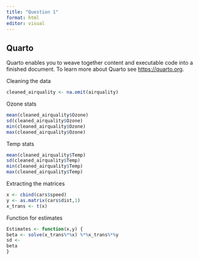 ```yaml
---
title: "Question 1"
format: html
editor: visual
---
```


## Quarto

Quarto enables you to weave together content and executable code into a finished document. To learn more about Quarto see <https://quarto.org>.

Cleaning the data
```r
cleaned_airquality <- na.omit(airquality)
```

Ozone stats
```r
mean(cleaned_airquality$Ozone)
sd(cleaned_airquality$Ozone)
min(cleaned_airquality$Ozone)
max(cleaned_airquality$Ozone)
```

Temp stats
```r
mean(cleaned_airquality$Temp)
sd(cleaned_airquality$Temp)
min(cleaned_airquality$Temp)
max(cleaned_airquality$Temp)
```

Extracting the matrices
```r
x <- cbind(cars$speed)
y <- as.matrix(cars$dist,1)
x_trans <- t(x)
```

Function for estimates
```r
Estimates <- function(x,y) {
beta <- solve(x_trans%*%x) %*%x_trans%*%y
sd <- 
beta
}
```